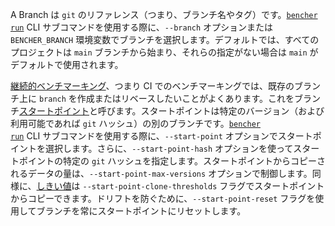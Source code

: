 A Branch は `git` のリファレンス（つまり、ブランチ名やタグ）です。<code><a href="/ja/docs/explanation/bencher-run/">bencher run</a></code> CLI サブコマンドを使用する際に、`--branch` オプションまたは `BENCHER_BRANCH` 環境変数でブランチを選択します。デフォルトでは、すべてのプロジェクトは `main` ブランチから始まり、それらの指定がない場合は `main` がデフォルトで使用されます。

[継続的ベンチマーキング][continuous benchmarking]、つまり CI でのベンチマーキングでは、既存のブランチ上に `branch` を作成またはリベースしたいことがよくあります。これをブランチ[スタートポイント][start point]と呼びます。スタートポイントは特定のバージョン（および利用可能であれば `git` ハッシュ）の別のブランチです。<code><a href="/ja/docs/explanation/bencher-run/">bencher run</a></code> CLI サブコマンドを使用する際に、`--start-point` オプションでスタートポイントを選択します。さらに、`--start-point-hash` オプションを使ってスタートポイントの特定の `git` ハッシュを指定します。スタートポイントからコピーされるデータの量は、`--start-point-max-versions` オプションで制御します。同様に、[しきい値][thresholds]は `--start-point-clone-thresholds` フラグでスタートポイントからコピーできます。ドリフトを防ぐために、`--start-point-reset` フラグを使用してブランチを常にスタートポイントにリセットします。

[continuous benchmarking]: /ja/docs/explanation/continuous-benchmarking/
[start point]: /ja/docs/explanation/benchmarking/#start-point
[thresholds]: /ja/docs/explanation/thresholds/